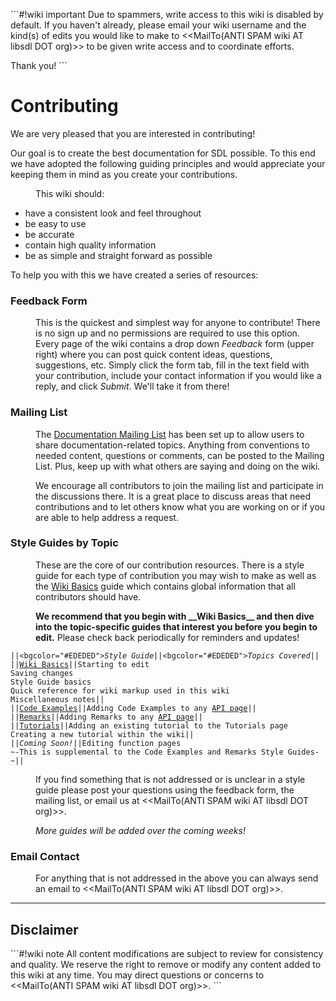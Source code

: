 <!-- pragma section-numbers off -->
<!-- pragma disable-camelcase -->
<!-- acl All:read -->

```#!wiki important
Due to spammers, write access to this wiki is disabled by default.  If you haven't already, please email your wiki username and the kind(s) of edits you would like to make to <<MailTo(ANTI SPAM wiki AT libsdl DOT org)>> to be given write access and to coordinate efforts.

Thank you!
```

= Contributing =

We are very pleased that you are interested in contributing!  

Our goal is to create the best documentation for SDL possible.  To this end we have adopted the following guiding principles and would appreciate your keeping them in mind as you create your contributions.
: This wiki should:
* have a consistent look and feel throughout
* be easy to use
* be accurate
* contain high quality information
* be as simple and straight forward as possible

To help you with this we have created a series of resources:

<span id="form"></span>
=== Feedback Form ===
: This is the quickest and simplest way for anyone to contribute!  There is no sign up and no permissions are required to use this option.  Every page of the wiki contains a drop down ''Feedback'' form (upper right) where you can post quick content ideas, questions, suggestions, etc.  Simply click the form tab, fill in the text field with your contribution, include your contact information if you would like a reply, and click ''Submit''.  We'll take it from there!

<span id="list"></span>
=== Mailing List ===
: The [http://lists.libsdl.org/listinfo.cgi/docs-libsdl.org Documentation Mailing List] has been set up to allow users to share documentation-related topics.  Anything from conventions to needed content, questions or comments, can be posted to the Mailing List.  Plus, keep up with what others are saying and doing on the wiki.  

: We encourage all contributors to join the mailing list and participate in the discussions there.  It is a great place to discuss areas that need contributions and to let others know what you are working on or if you are able to help address a request.

<span id="guides"></span>
=== Style Guides by Topic ===
: These are the core of our contribution resources.  There is a style guide for each type of contribution you may wish to make as well as the [http://wiki.libsdl.org/moin.cgi/SGWikiBasics Wiki Basics] guide which contains global information that all contributors should have.  

: '''We recommend that you begin with __Wiki Basics__ and then dive into the topic-specific guides that interest you before you begin to edit.'''  Please check back periodically for reminders and updates!

 ||<bgcolor="#EDEDED">''Style Guide''||<bgcolor="#EDEDED">''Topics Covered''||
 ||[http://wiki.libsdl.org/moin.cgi/SGWikiBasics Wiki Basics]||Starting to edit<br/>Saving changes<br/>Style Guide basics<br/>Quick reference for wiki markup used in this wiki<br/>Miscellaneous notes||
 ||[http://wiki.libsdl.org/moin.cgi/SGCodeExamples Code Examples]||Adding Code Examples to any [http://wiki.libsdl.org/moin.cgi/SGWikiBasics#api API page]||
 ||[http://wiki.libsdl.org/moin.cgi/SGRemarks Remarks]||Adding Remarks to any [http://wiki.libsdl.org/moin.cgi/SGWikiBasics#api API page]||
 ||[http://wiki.libsdl.org/moin.cgi/SGTutorials Tutorials]||Adding an existing tutorial to the Tutorials page<br/>Creating a new tutorial within the wiki||
 ||''Coming Soon!''||Editing function pages<br/>~-This is supplemental to the Code Examples and Remarks Style Guides-~||

: If you find something that is not addressed or is unclear in a style guide please post your questions using the feedback form, the mailing list, or email us at <<MailTo(ANTI SPAM wiki AT libsdl DOT org)>>.

: ''More guides will be added over the coming weeks!''

<span id="email"></span>
=== Email Contact ===
: For anything that is not addressed in the above you can always send an email to <<MailTo(ANTI SPAM wiki AT libsdl DOT org)>>.

------
== Disclaimer ==
```#!wiki note
All content modifications are subject to review for consistency and quality.  We reserve the right to remove or modify any content added to this wiki at any time.  You may direct questions or concerns to <<MailTo(ANTI SPAM wiki AT libsdl DOT org)>>.
```
